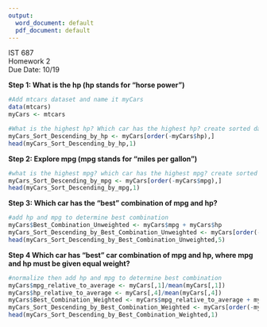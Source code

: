 ---
output:
  word_document: default
  pdf_document: default
---
IST 687  
Homework 2  
Due Date: 10/19  

**Step 1: What is the hp (hp stands for "horse power")**

```{r}
#Add mtcars dataset and name it myCars
data(mtcars)
myCars <- mtcars

#What is the highest hp? Which car has the highest hp? create sorted dataframe based on hp.
myCars_Sort_Descending_by_hp <- myCars[order(-myCars$hp),]
head(myCars_Sort_Descending_by_hp,1)
```

**Step 2: Explore mpg (mpg stands for "miles per gallon")**  

```{r}
#what is the highest mpg? which car has the highest mpg? create sorted dataframe based on mpg.
myCars_Sort_Descending_by_mpg <- myCars[order(-myCars$mpg),]
head(myCars_Sort_Descending_by_mpg,1)
```

**Step 3: Which car has the "best" combination of mpg and hp?**  

```{r}
#add hp and mpg to determine best combination
myCars$Best_Combination_Unweighted <- myCars$mpg + myCars$hp
myCars_Sort_Descending_by_Best_Combination_Unweighted <- myCars[order(-myCars$Best_Combination_Unweighted),]
head(myCars_Sort_Descending_by_Best_Combination_Unweighted,5)
```

**Step 4 Which car has "best" car combination of mpg and hp, where mpg and hp must be given equal weight?**

```{r}
#normalize then add hp and mpg to determine best combination
myCars$mpg_relative_to_average <- myCars[,1]/mean(myCars[,1])
myCars$hp_relative_to_average <- myCars[,4]/mean(myCars[,4])
myCars$Best_Combination_Weighted <- myCars$mpg_relative_to_average + myCars$hp_relative_to_average
myCars_Sort_Descending_by_Best_Combination_Weighted <- myCars[order(-myCars$Best_Combination_Weighted),]
head(myCars_Sort_Descending_by_Best_Combination_Weighted,1)
```